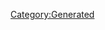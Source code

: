{{Texts/Music
 |ID=34
 |MusicName=僕らの戦場
 |OfficialName=僕らの戦場
 |VocalName=ワルキューレ　美雲ΔJUNNA フレイアΔ鈴木みのり カナメΔ安野希世乃 レイナΔ東山奈央 マキナΔ西田望見
 |VocalNameLF=ワルキューレ　美雲ΔJUNNA　フレイアΔ鈴木みのり
カナメΔ安野希世乃　レイナΔ東山奈央　マキナΔ西田望見
 |Description=作品：マクロスΔ

歌手：ワルキューレ
　　　美雲ΔJUNNA　フレイアΔ鈴木みのり
　　　カナメΔ安野希世乃　レイナΔ東山奈央
　　　マキナΔ西田望見

作詞：唐沢美帆、加藤裕介
作曲：加藤裕介
 |BuyURL=https://recochoku.jp/song/S1003321336/
 |StoryDesc=デルタ小隊への正式入隊がかかった最終試験の日。
ハヤテはミラージュとの模擬戦に苦しんでいた。

その時、窮地に陥っていたハヤテに向かって歌い出す
フレイア。すると、まるでその力に後押しされるように
ハヤテの機体は力強く空へと舞い上がった。
 |StoryTitle=「まだ試験は終わってないぜ、教官殿！」
 |BannerId=4
 |AnmStoreURL=https://anime.dmkt-sp.jp/animestore/ci_pc?workId=20867
}}
[[Category:Generated]]
